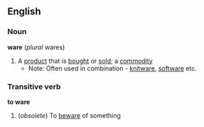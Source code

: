 ==English==
===Noun===
'''ware'''  (''plural'' wares)
#A [[product]] that is [[bought]] or [[sold]]; a [[commodity]]
#*Note: Often used in combination - [[knitware]], [[software]] etc.
===Transitive verb===
'''to ware'''
#(''obsolete'') To [[beware]] of something